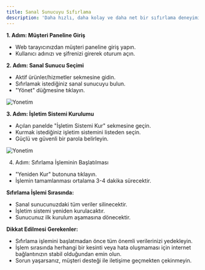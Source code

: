 ```yaml
---
title: Sanal Sunucuyu Sıfırlama
description: 'Daha hızlı, daha kolay ve daha net bir sıfırlama deneyimi için rehberimizi takip edin!'
---
```


**1. Adım: Müşteri Paneline Giriş**
- Web tarayıcınızdan müşteri paneline giriş yapın.
- Kullanıcı adınızı ve şifrenizi girerek oturum açın.

**2. Adım: Sanal Sunucu Seçimi**
- Aktif ürünler/hizmetler sekmesine gidin.
- Sıfırlamak istediğiniz sanal sunucuyu bulun.
- "Yönet" düğmesine tıklayın.

<img
  className="hidden"
  src="https://media.discordapp.net/attachments/700411766659612712/1253347212751278092/image.png?ex=6675860d&is=6674348d&hm=70008179b0de7ab4568479028be11b06d6ab512e1f74da6832dd781e93efb1bd&=&format=webp&quality=lossless&width=728&height=147"
  alt="Yonetim"
/>

**3. Adım: İşletim Sistemi Kurulumu**

- Açılan panelde "İşletim Sistemi Kur" sekmesine geçin.
- Kurmak istediğiniz işletim sistemini listeden seçin.
- Güçlü ve güvenli bir parola belirleyin.

<img
  className="hidden"
  src="https://media.discordapp.net/attachments/1251481867459493969/1253354552535810078/image.png?ex=66758ce3&is=66743b63&hm=1e75212b9649c199375b02e9eda9c33050432ede16094d073a0542235a324c43&=&format=webp&quality=lossless&width=643&height=654"
  alt="Yonetim"
/>

4. Adım: Sıfırlama İşleminin Başlatılması
- "Yeniden Kur" butonuna tıklayın.
- İşlemin tamamlanması ortalama 3-4 dakika sürecektir.

**Sıfırlama İşlemi Sırasında:**
- Sanal sunucunuzdaki tüm veriler silinecektir.
- İşletim sistemi yeniden kurulacaktır.
- Sunucunuz ilk kurulum aşamasına dönecektir.

**Dikkat Edilmesi Gerekenler:**
- Sıfırlama işlemini başlatmadan önce tüm önemli verilerinizi yedekleyin.
- İşlem sırasında herhangi bir kesinti veya hata oluşmaması için internet bağlantınızın stabil olduğundan emin olun.
- Sorun yaşarsanız, müşteri desteği ile iletişime geçmekten çekinmeyin.
